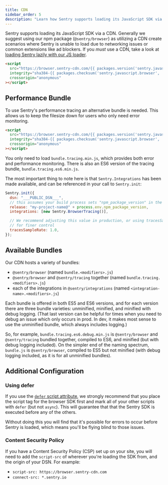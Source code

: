 ```yaml
---
title: CDN
sidebar_order: 5
description: "Learn how Sentry supports loading its JavaScript SDK via a CDN."
---
```



Sentry supports loading its JavaScript SDK via a CDN. Generally we suggest using our npm package (`@sentry/browser`) as utilizing a CDN create scenarios where Sentry is unable to load due to networking issues or common extensions like ad blockers. If you _must_ use a CDN, take a look at [loading Sentry lazily with our JS loader](../lazy-load-sentry/).

```html {tabTitle: CDN}
<script
  src="https://browser.sentry-cdn.com/{{ packages.version('sentry.javascript.browser') }}/bundle.min.js"
  integrity="sha384-{{ packages.checksum('sentry.javascript.browser', 'bundle.min.js', 'sha384-base64') }}"
  crossorigin="anonymous"
></script>
```

## Performance Bundle

To use Sentry's performance tracing an alternative bundle is needed. This allows us to keep the filesize down for users who only need error monitoring.

```html {tabTitle: CDN}
<script
  src="https://browser.sentry-cdn.com/{{ packages.version('sentry.javascript.browser') }}/bundle.tracing.min.js"
  integrity="sha384-{{ packages.checksum('sentry.javascript.browser', 'bundle.tracing.min.js', 'sha384-base64') }}"
  crossorigin="anonymous"
></script>
```

<Note>

You only need to load `bundle.tracing.min.js`, which provides both error and performance monitoring. There is also an ES6 version of the tracing bundle, `bundle.tracing.es6.min.js`.

</Note>

The most important thing to note here is that `Sentry.Integrations` has been made available, and can be referenced in your call to `Sentry.init`:

```javascript {tabTitle: CDN}
Sentry.init({
  dsn: "___PUBLIC_DSN___",
  // this assumes your build process sets "npm_package_version" in the env
  release: "my-project-name@" + process.env.npm_package_version,
  integrations: [new Sentry.BrowserTracing()],

  // We recommend adjusting this value in production, or using tracesSampler
  // for finer control
  tracesSampleRate: 1.0,
});
```

## Available Bundles

Our CDN hosts a variety of bundles:

- `@sentry/browser` (named `bundle.<modifiers>.js`)
- `@sentry/browser` and `@sentry/tracing` together (named `bundle.tracing.<modifiers>.js`)
- each of the integrations in `@sentry/integrations` (named `<integration-name>.<modifiers>.js`)

Each bundle is offered in both ES5 and ES6 versions, and for each version there are three bundle varieties: unminified, minified, and minified with debug logging. (That last version can be helpful for times when you need to debug an issue which only occurs in prod. In dev, it makes most sense to use the unminified bundle, which always includes logging.)

So, for example, `bundle.tracing.es6.debug.min.js` is `@sentry/browser` and `@sentry/tracing` bundled together, compiled to ES6, and minified (but with debug logging included). On the simpler end of the naming spectrum, `bundle.js` is `@sentry/browser`, compiled to ES5 but not minified (with debug logging included, as it is for all unminified bundles).

<JsBundleList />

## Additional Configuration

### Using defer

If you use the [`defer` script attribute](https://developer.mozilla.org/en-US/docs/Web/HTML/Element/script#attr-defer), we strongly recommend that you place the script tag for the browser SDK first and mark all of your other scripts with `defer` (but not `async`). This will guarantee that that the Sentry SDK is executed before any of the others.

Without doing this you will find that it's possible for errors to occur before Sentry is loaded, which means you'll be flying blind to those issues.

### Content Security Policy

If you have a Content Security Policy (CSP) set up on your site, you will need to add the `script-src` of wherever you're loading the SDK from, and the origin of your DSN. For example:

- `script-src: https://browser.sentry-cdn.com`
- `connect-src: *.sentry.io`
